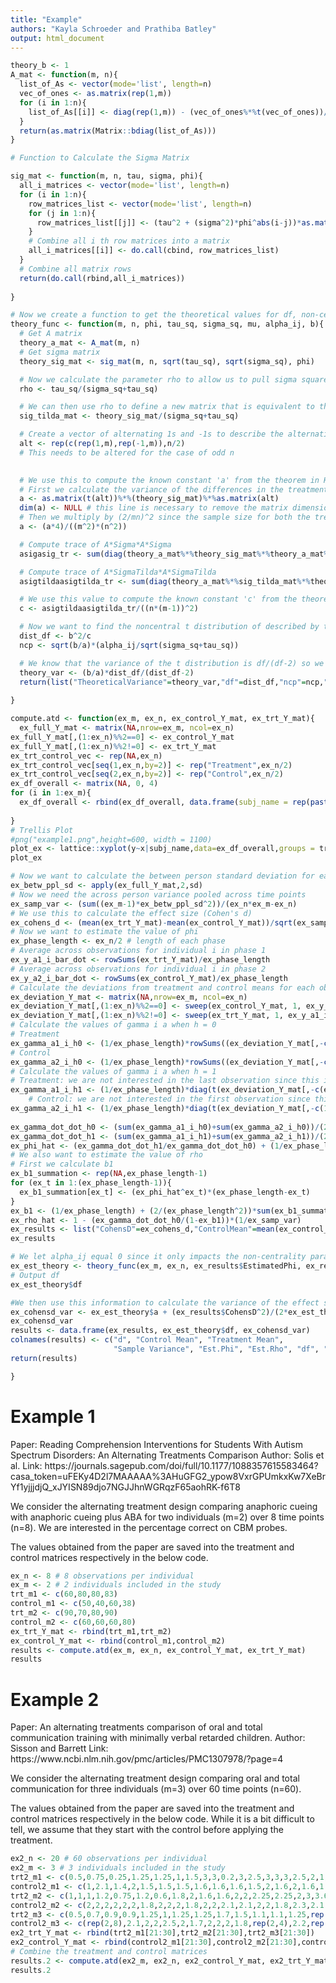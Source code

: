 ```yaml
---
title: "Example"
authors: "Kayla Schroeder and Prathiba Batley"
output: html_document
---
```

```r
theory_b <- 1
A_mat <- function(m, n){
  list_of_As <- vector(mode='list', length=n)
  vec_of_ones <- as.matrix(rep(1,m))
  for (i in 1:n){
    list_of_As[[i]] <- diag(rep(1,m)) - (vec_of_ones%*%t(vec_of_ones))/m
  }
  return(as.matrix(Matrix::bdiag(list_of_As)))
}

# Function to Calculate the Sigma Matrix

sig_mat <- function(m, n, tau, sigma, phi){
  all_i_matrices <- vector(mode='list', length=n)
  for (i in 1:n){
    row_matrices_list <- vector(mode='list', length=n)
    for (j in 1:n){
      row_matrices_list[[j]] <- (tau^2 + (sigma^2)*phi^abs(i-j))*as.matrix(diag(rep(1,m)))
    }
    # Combine all i th row matrices into a matrix
    all_i_matrices[[i]] <- do.call(cbind, row_matrices_list)
  }
  # Combine all matrix rows 
  return(do.call(rbind,all_i_matrices))
  
}

# Now we create a function to get the theoretical values for df, non-centrality parameter and theoretical variance
theory_func <- function(m, n, phi, tau_sq, sigma_sq, mu, alpha_ij, b){
  # Get A matrix
  theory_a_mat <- A_mat(m, n)
  # Get sigma matrix
  theory_sig_mat <- sig_mat(m, n, sqrt(tau_sq), sqrt(sigma_sq), phi)

  # Now we calculate the parameter rho to allow us to pull sigma squared and tau squared out of the sigma matrix
  rho <- tau_sq/(sigma_sq+tau_sq)

  # We can then use rho to define a new matrix that is equivalent to the sigma matrix when multiplied by (sigma squared + tau squared). We will call this matrix sigma tilda
  sig_tilda_mat <- theory_sig_mat/(sigma_sq+tau_sq)

  # Create a vector of alternating 1s and -1s to describe the alternating treatment structure for each individual
  alt <- rep(c(rep(1,m),rep(-1,m)),n/2)
  # This needs to be altered for the case of odd n 
  

  # We use this to compute the known constant 'a' from the theorem in Hedges 2007 
  # First we calculate the variance of the differences in the treatment and control
  a <- as.matrix(t(alt))%*%(theory_sig_mat)%*%as.matrix(alt)
  dim(a) <- NULL # this line is necessary to remove the matrix dimensions of 1 row, 1 column 
  # Then we multiply by (2/mn)^2 since the sample size for both the treatment and the control groups is mn/2 (if we only consider even m and n values) so since this is the variance we square this value
  a <- (a*4)/((m^2)*(n^2))

  # Compute trace of A*Sigma*A*Sigma
  asigasig_tr <- sum(diag(theory_a_mat%*%theory_sig_mat%*%theory_a_mat%*%theory_sig_mat), na.rm = T)

  # Compute trace of A*SigmaTilda*A*SigmaTilda
  asigtildaasigtilda_tr <- sum(diag(theory_a_mat%*%sig_tilda_mat%*%theory_a_mat%*%sig_tilda_mat), na.rm = T)

  # We use this value to compute the known constant 'c' from the theorem in Hedges 2007
  c <- asigtildaasigtilda_tr/((n*(m-1))^2)  

  # Now we want to find the noncentral t distribution of described by the theorem in Hedges 2007
  dist_df <- b^2/c
  ncp <- sqrt(b/a)*(alpha_ij/sqrt(sigma_sq+tau_sq)) 

  # We know that the variance of the t distribution is df/(df-2) so we multiply this by (the square root of b/a)^2 to get the theoretical variance
  theory_var <- (b/a)*dist_df/(dist_df-2) 
  return(list("TheoreticalVariance"=theory_var,"df"=dist_df,"ncp"=ncp,"a"=a,"c"=c))
  
}
```


```r
compute.atd <- function(ex_m, ex_n, ex_control_Y_mat, ex_trt_Y_mat){
  ex_full_Y_mat <- matrix(NA,nrow=ex_m, ncol=ex_n)
ex_full_Y_mat[,(1:ex_n)%%2==0] <- ex_control_Y_mat
ex_full_Y_mat[,(1:ex_n)%%2!=0] <- ex_trt_Y_mat
ex_trt_control_vec <- rep(NA,ex_n)
ex_trt_control_vec[seq(1,ex_n,by=2)] <- rep("Treatment",ex_n/2)
ex_trt_control_vec[seq(2,ex_n,by=2)] <- rep("Control",ex_n/2)
ex_df_overall <- matrix(NA, 0, 4)
for (i in 1:ex_m){
  ex_df_overall <- rbind(ex_df_overall, data.frame(subj_name = rep(paste0("Subject", " i"),ex_n),   trt_or_control = ex_trt_control_vec,x = 1:ex_n,y=ex_full_Y_mat[i,]))
  
}
# Trellis Plot
#png("example1.png",height=600, width = 1100)
plot_ex <- lattice::xyplot(y~x|subj_name,data=ex_df_overall,groups = trt_or_control,type = "l",lty=1:2,col="deeppink",layout=c(1,3),ylab="Percentage Correct on CBM Probes",xlab = "Sessions",key = list(space = "right", title = "Phase", lines = list(col="deeppink", lty=1:2),text=list(c("Control", "Treatment"))))
plot_ex

# Now we want to calculate the between person standard deviation for each time point
ex_betw_ppl_sd <- apply(ex_full_Y_mat,2,sd)
# Now we need the across person variance pooled across time points
ex_samp_var <- (sum((ex_m-1)*ex_betw_ppl_sd^2))/(ex_n*ex_m-ex_n)
# We use this to calculate the effect size (Cohen's d)
ex_cohens_d <- (mean(ex_trt_Y_mat)-mean(ex_control_Y_mat))/sqrt(ex_samp_var)
# Now we want to estimate the value of phi 
ex_phase_length <- ex_n/2 # length of each phase
# Average across observations for individual i in phase 1 
ex_y_a1_i_bar_dot <- rowSums(ex_trt_Y_mat)/ex_phase_length
# Average across observations for individual i in phase 2 
ex_y_a2_i_bar_dot <- rowSums(ex_control_Y_mat)/ex_phase_length
# Calculate the deviations from treatment and control means for each observation (deviation from the observation's respective group)
ex_deviation_Y_mat <- matrix(NA,nrow=ex_m, ncol=ex_n)
ex_deviation_Y_mat[,(1:ex_n)%%2==0] <- sweep(ex_control_Y_mat, 1, ex_y_a2_i_bar_dot)
ex_deviation_Y_mat[,(1:ex_n)%%2!=0] <- sweep(ex_trt_Y_mat, 1, ex_y_a1_i_bar_dot)
# Calculate the values of gamma i a when h = 0
# Treatment
ex_gamma_a1_i_h0 <- (1/ex_phase_length)*rowSums((ex_deviation_Y_mat[,-c(ex_n-1,ex_n)])^2)
# Control
ex_gamma_a2_i_h0 <- (1/ex_phase_length)*rowSums((ex_deviation_Y_mat[,-c(1,ex_n)])^2)
# Calculate the values of gamma i a when h = 1
# Treatment: we are not interested in the last observation since this is a control group observation. We transform the second matrix since we want the product of lag 0 and lag 1 deviations.
ex_gamma_a1_i_h1 <- (1/ex_phase_length)*diag(t(ex_deviation_Y_mat[,-c(ex_n-1,ex_n)])%*%ex_deviation_Y_mat[,-c(1,ex_n)])
    # Control: we are not interested in the first observation since this is a treatment group observation. We transform the second matrix since we want the product of lag 0 and lag 1 deviations.
ex_gamma_a2_i_h1 <- (1/ex_phase_length)*diag(t(ex_deviation_Y_mat[,-c(1,ex_n)])%*%ex_deviation_Y_mat[,-c(1,2,ex_n)])
     
ex_gamma_dot_dot_h0 <- (sum(ex_gamma_a1_i_h0)+sum(ex_gamma_a2_i_h0))/(2*ex_m)
ex_gamma_dot_dot_h1 <- (sum(ex_gamma_a1_i_h1)+sum(ex_gamma_a2_i_h1))/(2*ex_m)
ex_phi_hat <- (ex_gamma_dot_dot_h1/ex_gamma_dot_dot_h0) + (1/ex_phase_length)
# We also want to estimate the value of rho
# First we calculate b1
ex_b1_summation <- rep(NA,ex_phase_length-1)
for (ex_t in 1:(ex_phase_length-1)){
  ex_b1_summation[ex_t] <- (ex_phi_hat^ex_t)*(ex_phase_length-ex_t)
}
ex_b1 <- (1/ex_phase_length) + (2/(ex_phase_length^2))*sum(ex_b1_summation)
ex_rho_hat <- 1 - (ex_gamma_dot_dot_h0/(1-ex_b1))*(1/ex_samp_var)
ex_results <- list("CohensD"=ex_cohens_d,"ControlMean"=mean(ex_control_Y_mat),"TreatmentMean"=mean(ex_trt_Y_mat),"SampleVariance"=ex_samp_var,"EstimatedPhi"=ex_phi_hat,"EstimatedRho"=ex_rho_hat) 
ex_results

# We let alpha_ij equal 0 since it only impacts the non-centrality parameter which we don't need for our analysis
ex_est_theory <- theory_func(ex_m, ex_n, ex_results$EstimatedPhi, ex_results$EstimatedRho, 1-ex_results$EstimatedRho, mu = 0, alpha_ij = 0, theory_b)
# Output df
ex_est_theory$df

#We then use this information to calculate the variance of the effect size
ex_cohensd_var <- ex_est_theory$a + (ex_results$CohensD^2)/(2*ex_est_theory$df)
ex_cohensd_var
results <- data.frame(ex_results, ex_est_theory$df, ex_cohensd_var)
colnames(results) <- c("d", "Control Mean", "Treatment Mean", 
                       "Sample Variance", "Est.Phi", "Est.Rho", "df", "es-variance")
return(results)

}
```


# Example 1

Paper: Reading Comprehension Interventions for Students With Autism Spectrum Disorders: An Alternating Treatments Comparison 
Author: Solis et al.
Link: https://journals.sagepub.com/doi/full/10.1177/1088357615583464?casa_token=uFEKy4D2l7MAAAAA%3AHuGFG2_ypow8VxrGPUmkxKw7XeBrYf1yjjjdjQ_xJYISN89djo7NGJJhnWGRqzF65aohRK-f6T8 


We consider the alternating treatment design comparing anaphoric cueing with anaphoric cueing plus ABA for two individuals (m=2) over 8 time points (n=8). We are interested in the percentage correct on CBM probes. 

The values obtained from the paper are saved into the treatment and control matrices respectively in the below code. 

```r
ex_n <- 8 # 8 observations per individual
ex_m <- 2 # 2 individuals included in the study
trt_m1 <- c(60,80,80,83)
control_m1 <- c(50,40,60,38)
trt_m2 <- c(90,70,80,90)
control_m2 <- c(60,60,60,80)
ex_trt_Y_mat <- rbind(trt_m1,trt_m2)
ex_control_Y_mat <- rbind(control_m1,control_m2)
results <- compute.atd(ex_m, ex_n, ex_control_Y_mat, ex_trt_Y_mat)
results
```

# Example 2

Paper: An alternating treatments comparison of oral and total communication training with minimally verbal retarded children.
Author: Sisson and Barrett
Link: https://www.ncbi.nlm.nih.gov/pmc/articles/PMC1307978/?page=4 

We consider the alternating treatment design comparing oral and total communication for three individuals (m=3) over 60 time points (n=60).  

The values obtained from the paper are saved into the treatment and control matrices respectively in the below code. While it is a bit difficult to tell, we assume that they start with the control before applying the treatment. 

```r
ex2_n <- 20 # 60 observations per individual
ex2_m <- 3 # 3 individuals included in the study
trt2_m1 <- c(0.5,0.75,0.25,1.25,1.25,1,1.5,3,3,0.2,3,2.5,3,3,3,2.5,2,1,2.6,3.1,2.9,3.4,3.6,3.4,3.6,3.1,3.4,3.5,3.7,3.7)
control2_m1 <- c(1,2.1,1.4,2,1.5,1.5,1.5,1.6,1.6,1.6,1.5,2,1.6,2,1.6,1.5,1,2.2,1.75,1.5,1.75,2.1,2,2.1,1.75,1.6,1.9,2,1.75,2.1)
trt2_m2 <- c(1,1,1,1.2,0.75,1.2,0.6,1.8,2,1.6,1.6,2,2,2.25,2.25,2,3,3.6,3.25,3,2.5,3,4,3.7,3.25,3,3,3,3.8,4)
control2_m2 <- c(2,2,2,2,2,2,1.8,2,2,2,1.8,2,2,2.1,2.1,2,2,1.8,2.3,2.1,2.1,2.1,2.3,2.1,2.1,2.1,2.3,2.1,2.1,2.1)
trt2_m3 <- c(0.5,0.7,0.9,0.9,1.25,1,1.25,1.25,1.7,1.5,1.1,1.1,1.25,rep(2.2,4),2,2,1.8,rep(2,4),1.8,2.1,2,2,2.35,2.35)
control2_m3 <- c(rep(2,8),2.1,2,2,2.5,2,1.7,2,2,2,1.8,rep(2,4),2.2,rep(2,6),2.3)
ex2_trt_Y_mat <- rbind(trt2_m1[21:30],trt2_m2[21:30],trt2_m3[21:30])
ex2_control_Y_mat <- rbind(control2_m1[21:30],control2_m2[21:30],control2_m3[21:30])
# Combine the treatment and control matrices
results.2 <- compute.atd(ex2_m, ex2_n, ex2_control_Y_mat, ex2_trt_Y_mat)
results.2

```


